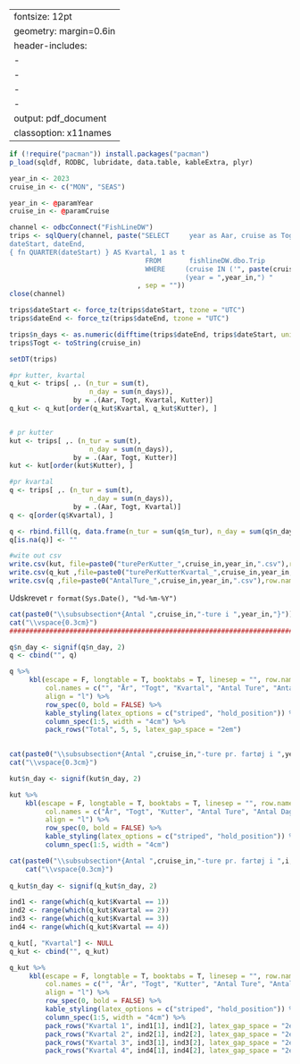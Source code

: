 
---
fontsize: 12pt
geometry: margin=0.6in
header-includes:
- \usepackage{tabularx}
- \usepackage{longtable}
- \usepackage[table]{}
- \usepackage[danish]{babel}
output: pdf_document
classoption: x11names
---

\renewcommand{\familydefault}{\sfdefault}
\sffamily


```r
if (!require("pacman")) install.packages("pacman")
p_load(sqldf, RODBC, lubridate, data.table, kableExtra, plyr)

```



```r
year_in <- 2023
cruise_in <- c("MON", "SEAS")

year_in <- @paramYear
cruise_in <- @paramCruise

channel <- odbcConnect("FishLineDW")
trips <- sqlQuery(channel, paste("SELECT     year as Aar, cruise as Togt, trip, platform1 as Kutter, 
dateStart, dateEnd,  
{ fn QUARTER(dateStart) } AS Kvartal, 1 as t
                                  FROM       fishlineDW.dbo.Trip
                                  WHERE     (cruise IN ('", paste(cruise_in,collapse = "','"),"'))  AND
                                            (year = ",year_in,") " 
                                , sep = ""))
close(channel)

```

```r
trips$dateStart <- force_tz(trips$dateStart, tzone = "UTC")
trips$dateEnd <- force_tz(trips$dateEnd, tzone = "UTC")

trips$n_days <- as.numeric(difftime(trips$dateEnd, trips$dateStart, units = "days"))
trips$Togt <- toString(cruise_in)

setDT(trips)

#pr kutter, kvartal
q_kut <- trips[ ,. (n_tur = sum(t),
                    n_day = sum(n_days)),
                by = .(Aar, Togt, Kvartal, Kutter)] 
q_kut <- q_kut[order(q_kut$Kvartal, q_kut$Kutter), ]


# pr kutter
kut <- trips[ ,. (n_tur = sum(t),
                    n_day = sum(n_days)),
                by = .(Aar, Togt, Kutter)] 
kut <- kut[order(kut$Kutter), ]

#pr kvartal
q <- trips[ ,. (n_tur = sum(t),
                    n_day = sum(n_days)),
                by = .(Aar, Togt, Kvartal)] 
q <- q[order(q$Kvartal), ]

q <- rbind.fill(q, data.frame(n_tur = sum(q$n_tur), n_day = sum(q$n_day)))
q[is.na(q)] <- ""

#wite out csv
write.csv(kut, file=paste0("turePerKutter_",cruise_in,year_in,".csv"),row.names=FALSE)
write.csv(q_kut ,file=paste0("turePerKutterKvartal_",cruise_in,year_in,".csv"),row.names=FALSE)
write.csv(q ,file=paste0("AntalTure_",cruise_in,year_in,".csv"),row.names=FALSE)

```

\section{Antal discardture pr. år, kvartal og kutter}
\vspace{-0.5cm}

Udskrevet `r format(Sys.Date(), "%d-%m-%Y")`
\vspace{0.5cm}

\def\arraystretch{1.3}

```r

cat(paste0("\\subsubsection*{Antal ",cruise_in,"-ture i ",year_in,"}")) 
cat("\\vspace{0.3cm}")
#########################################################################

q$n_day <- signif(q$n_day, 2)
q <- cbind("", q)

q %>%
     kbl(escape = F, longtable = T, booktabs = T, linesep = "", row.names = F,
         col.names = c("", "År", "Togt", "Kvartal", "Antal Ture", "Antal Dage"), 
         align = "l") %>%
         row_spec(0, bold = FALSE) %>%
         kable_styling(latex_options = c("striped", "hold_position")) %>%
         column_spec(1:5, width = "4cm") %>%
         pack_rows("Total", 5, 5, latex_gap_space = "2em") 
 
```

\newpage

```r
cat(paste0("\\subsubsection*{Antal ",cruise_in,"-ture pr. fartøj i ",year_in,"}")) 
cat("\\vspace{0.3cm}")

kut$n_day <- signif(kut$n_day, 2)

kut %>%
    kbl(escape = F, longtable = T, booktabs = T, linesep = "", row.names = F,
         col.names = c("År", "Togt", "Kutter", "Antal Ture", "Antal Dage"), 
         align = "l") %>%
         row_spec(0, bold = FALSE) %>%
         kable_styling(latex_options = c("striped", "hold_position")) %>%
         column_spec(1:5, width = "4cm") 


```

\newpage

```r

cat(paste0("\\subsubsection*{Antal ",cruise_in,"-ture pr. fartøj i ",i,". kvartal ",year_in,"}"))
    cat("\\vspace{0.3cm}")
  
q_kut$n_day <- signif(q_kut$n_day, 2)

ind1 <- range(which(q_kut$Kvartal == 1))
ind2 <- range(which(q_kut$Kvartal == 2))
ind3 <- range(which(q_kut$Kvartal == 3))
ind4 <- range(which(q_kut$Kvartal == 4))

q_kut[, "Kvartal"] <- NULL
q_kut <- cbind("", q_kut)

q_kut %>%
     kbl(escape = F, longtable = T, booktabs = T, linesep = "", row.names = F,
         col.names = c("", "År", "Togt", "Kutter", "Antal Ture", "Antal Dage"), 
         align = "l") %>%
         row_spec(0, bold = FALSE) %>%
         kable_styling(latex_options = c("striped", "hold_position")) %>%
         column_spec(1:5, width = "4cm") %>%
         pack_rows("Kvartal 1", ind1[1], ind1[2], latex_gap_space = "2em") %>%
         pack_rows("Kvartal 2", ind2[1], ind2[2], latex_gap_space = "2em") %>%
         pack_rows("Kvartal 3", ind3[1], ind3[2], latex_gap_space = "2em") %>%
         pack_rows("Kvartal 4", ind4[1], ind4[2], latex_gap_space = "2em")

```

